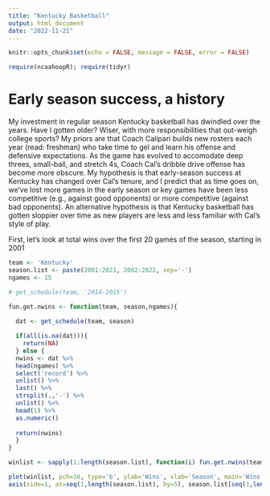 ```yaml
---
title: "Kentucky Basketball"
output: html_document
date: "2022-11-21"
---
```


```r
knitr::opts_chunk$set(echo = FALSE, message = FALSE, error = FALSE)
```

```r
require(ncaahoopR); require(tidyr)

```

# Early season success, a history

My investment in regular season Kentucky basketball has dwindled over the years. Have I gotten older? Wiser, with more responsibilities that out-weigh college sports? My priors are that Coach Calipari builds new rosters each year (read: freshman) who take time to gel and learn his offense and defensive expectations. As the game has evolved to accomodate deep threes, small-ball, and stretch 4s, Coach Cal's dribble drive offense has become more obscure. My hypothesis is that early-season success at Kentucky has changed over Cal's tenure, and I predict that as time goes on, we've lost more games in the early season or key games have been less competitive (e.g., against good opponents) or more competitive (against bad opponents). An alternative hypothesis is that Kentucky basketball has gotten sloppier over time as new players are less and less familiar with Cal's style of play. 

First, let's look at total wins over the first 20 games of the season, starting in 2001

```r
team <- 'Kentucky'
season.list <- paste(2001:2021, 2002:2022, sep='-')
ngames <- 15

# get_schedule(team, '2014-2015')

fun.get.nwins <- function(team, season,ngames){
  
  dat <- get_schedule(team, season)

  if(all(is.na(dat))){
    return(NA) 
  } else {
  nwins <- dat %>% 
  head(ngames) %>% 
  select('record') %>%
  unlist() %>%
  last() %>%
  strsplit(.,'-') %>%
  unlist() %>%
  head(1) %>%
  as.numeric()
  
  return(nwins)
  }
}  

winlist <- sapply(1:length(season.list), function(i) fun.get.nwins(team, season.list[i], ngames))

plot(winlist, pch=16, type='b', ylab='Wins', xlab='Season', main='Wins over the first 15 games', ylim=c(0,16), xaxt='n')
axis(side=1, at=seq(1,length(season.list), by=5), season.list[seq(1,length(season.list), by=5)])

```


<!-- Game Excitement Index -->

<!-- game_exciment_index(game_id, include_spread = T) -->

<!--     include_spread: Logical, whether to include pre-game spread in Win Probability calculations. Default = TRUE. -->

<!-- Returns GEI (Game Excitement Index) for given ESPN game_id. For more information about how these win- -->